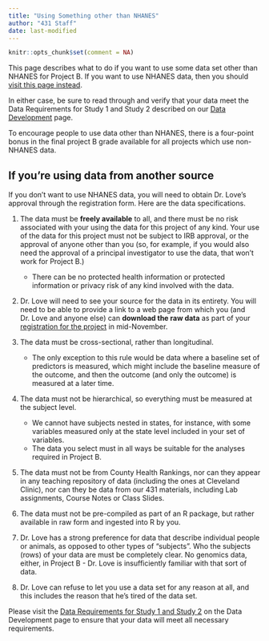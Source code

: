 ```yaml
---
title: "Using Something other than NHANES"
author: "431 Staff"
date: last-modified
---
```


```r
knitr::opts_chunk$set(comment = NA)
```

This page describes what to do if you want to use some data set other than NHANES for Project B. If you want to use NHANES data, then you should [visit this page instead](data2.qmd).

In either case, be sure to read through and verify that your data meet the Data Requirements for Study 1 and Study 2 described on our [Data Development](data1.qmd) page.

To encourage people to use data other than NHANES, there is a four-point bonus in the final project B grade available for all projects which use non-NHANES data.

## If you're using data from another source

If you don't want to use NHANES data, you will need to obtain Dr. Love's approval through the registration form. Here are the data specifications.

1. The data must be **freely available** to all, and there must be no risk associated with your using the data for this project of any kind. Your use of the data for this project must not be subject to IRB approval, or the approval of anyone other than you (so, for example, if you would also need the approval of a principal investigator to use the data, that won't work for Project B.) 
    - There can be no protected health information or protected information or privacy risk of any kind involved with the data.

2. Dr. Love will need to see your source for the data in its entirety. You will need to be able to provide a link to a web page from which you (and Dr. Love and anyone else) can **download the raw data** as part of your [registration for the project](register.qmd) in mid-November.

3. The data must be cross-sectional, rather than longitudinal.
    - The only exception to this rule would be data where a baseline set of predictors is measured, which might include the baseline measure of the outcome, and then the outcome (and only the outcome) is measured at a later time.

4. The data must not be hierarchical, so everything must be measured at the subject level.
    - We cannot have subjects nested in states, for instance, with some variables measured only at the state level included in your set of variables.
    - The data you select must in all ways be suitable for the analyses required in Project B.

5. The data must not be from County Health Rankings, nor can they appear in any teaching repository of data (including the ones at Cleveland Clinic), nor can they be data from our 431 materials, including Lab assignments, Course Notes or Class Slides. 

6. The data must not be pre-compiled as part of an R package, but rather available in raw form and ingested into R by you.

7. Dr. Love has a strong preference for data that describe individual people or animals, as opposed to other types of "subjects". Who the subjects (rows) of your data are must be completely clear. No genomics data, either, in Project B - Dr. Love is insufficiently familiar with that sort of data.

8. Dr. Love can refuse to let you use a data set for any reason at all, and this includes the reason that he's tired of the data set.

Please visit the [Data Requirements for Study 1 and Study 2](data1.qmd) on the Data Development page to ensure that your data will meet all necessary requirements.


